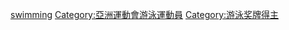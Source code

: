 [[Category:亞洲運動會各項目獎牌得主|swimming]]
[[Category:亞洲運動會游泳運動員|Category:亞洲運動會游泳運動員]]
[[Category:游泳奖牌得主|Category:游泳奖牌得主]]